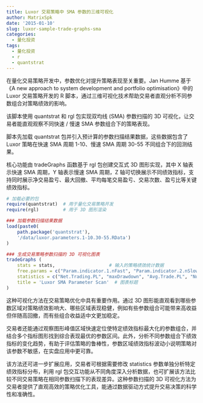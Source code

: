 ```yaml
---
title: Luxor 交易策略中 SMA 参数的三维可视化
author: MatrixSpk
date: '2015-01-10'
slug: luxor-sample-trade-graphs-sma
categories:
  - 量化投资
tags:
  - 量化投资
  - r
  - quantstrat
---
```


在量化交易策略开发中，参数优化对提升策略表现至关重要。Jan Humme 基于《A new approach to system development and portfolio optimisation》中的 Luxor 交易策略开发的 R 脚本，通过三维可视化技术帮助交易者直观分析不同参数组合对策略绩效的影响。

该脚本使用 quantstrat 和 rgl 包实现双均线 (SMA) 参数扫描的 3D 可视化，让交易者能直观观察不同快速 / 慢速 SMA 参数组合下的策略表现。

脚本先加载 quantstrat 包并引入预计算的参数扫描结果数据，这些数据包含了 Luxor 策略在快速 SMA 周期 1-10、慢速 SMA 周期 30-55 不同组合下的回测结果。

核心功能由 tradeGraphs 函数基于 rgl 包创建交互式 3D 图形实现，其中 X 轴表示快速 SMA 周期，Y 轴表示慢速 SMA 周期，Z 轴可切换展示不同绩效指标，支持同时展示净交易盈亏、最大回撤、平均每笔交易盈亏、交易次数、盈亏比等关键绩效指标。

```R
# 加载必要的包
require(quantstrat)  # 用于量化交易策略开发
require(rgl)         # 用于 3D 图形渲染

### 加载参数扫描结果数据
load(paste0(
    path.package('quantstrat'),
    '/data/luxor.parameters.1-10.30-55.RData')
)

### 生成交易策略参数扫描的 3D 可视化图表
tradeGraphs (
    stats = stats,                    # 输入的策略绩效统计数据
    free.params = c("Param.indicator.1.nFast", "Param.indicator.2.nSlow"),  # 要扫描的参数（快速和慢速 SMA 周期）
    statistics = c("Net.Trading.PL", "maxDrawdown", "Avg.Trade.PL", "Num.Trades", "Profit.Factor"),  # 要展示的绩效指标
    title = 'Luxor SMA Parameter Scan'  # 图表标题
)
```

这种可视化方法在交易策略优化中具有重要作用。通过 3D 图形能直观看到哪些参数区域对策略绩效影响大、哪些区域表现稳健，例如有些参数组合可能带来高收益但伴随高回撤，而有些组合收益适中文更加稳定。

交易者还能通过观察图形峰值区域快速定位使特定绩效指标最大化的参数组合，并结合多个指标图形找到综合表现最优的参数区间。此外，分析不同参数组合下绩效指标的变化趋势，有助于评估策略的鲁棒性，参数区域绩效指标波动小说明策略对该参数不敏感，在实盘应用中更可靠。

该方法还可进一步扩展应用，交易者可根据需要修改 statistics 参数单独分析特定绩效指标分布，利用 rgl 包交互功能从不同角度深入分析数据，也可扩展该方法比较不同交易策略在相同参数扫描下的表现差异。这种参数扫描的 3D 可视化方法为交易者提供了直观高效的策略优化工具，能通过数据驱动方式提升交易决策的科学性和准确性。

